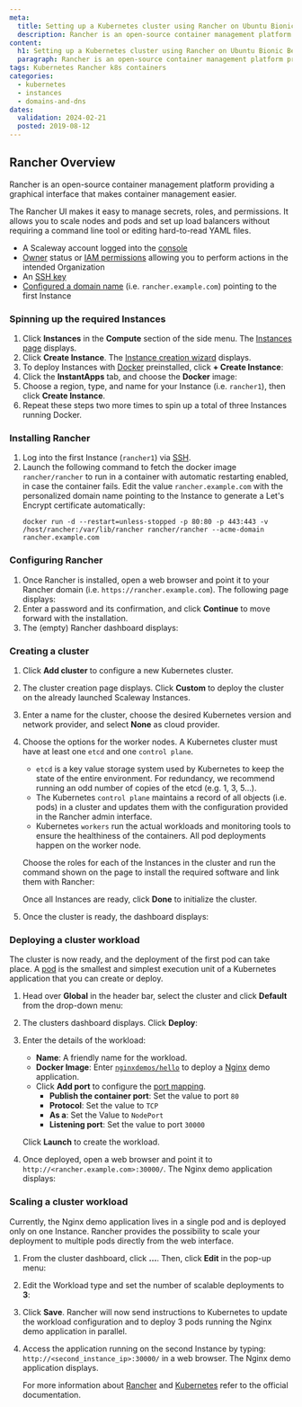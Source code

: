 ```yaml
---
meta:
  title: Setting up a Kubernetes cluster using Rancher on Ubuntu Bionic Beaver
  description: Rancher is an open-source container management platform providing a graphical interface that makes container management easier.
content:
  h1: Setting up a Kubernetes cluster using Rancher on Ubuntu Bionic Beaver
  paragraph: Rancher is an open-source container management platform providing a graphical interface that makes container management easier.
tags: Kubernetes Rancher k8s containers
categories:
  - kubernetes
  - instances
  - domains-and-dns
dates:
  validation: 2024-02-21
  posted: 2019-08-12
---
```


## Rancher Overview

Rancher is an open-source container management platform providing a graphical interface that makes container management easier.

The Rancher UI makes it easy to manage secrets, roles, and permissions. It allows you to scale nodes and pods and set up load balancers without requiring a command line tool or editing hard-to-read YAML files.

<Macro id="requirements" />

- A Scaleway account logged into the [console](https://console.scaleway.com)
- [Owner](/identity-and-access-management/iam/concepts/#owner) status or [IAM permissions](/identity-and-access-management/iam/concepts/#permission) allowing you to perform actions in the intended Organization
- An [SSH key](/identity-and-access-management/organizations-and-projects/how-to/create-ssh-key/)
- [Configured a domain name](/network/domains-and-dns/quickstart/) (i.e. `rancher.example.com`) pointing to the first Instance

### Spinning up the required Instances

1. Click **Instances** in the **Compute** section of the side menu. The [Instances page](https://console.scaleway.com/instance/servers) displays.
2. Click **Create Instance**. The [Instance creation wizard](https://console.scaleway.com/instance/servers/create) displays.
3. To deploy Instances with [Docker](https://www.docker.com/) preinstalled, click **+ Create Instance**:
    <Lightbox src="scaleway-rancher_instances.webp" alt="" />
4. Click the **InstantApps** tab, and choose the **Docker** image:
    <Lightbox src="scaleway-rancher_instant_apps.webp" alt="" />
5. Choose a region, type, and name for your Instance (i.e. `rancher1`), then click **Create Instance**.
6. Repeat these steps two more times to spin up a total of three Instances running Docker.

### Installing Rancher

1. Log into the first Instance (`rancher1`) via [SSH](/compute/instances/how-to/connect-to-instance/).
2. Launch the following command to fetch the docker image `rancher/rancher` to run in a container with automatic restarting enabled, in case the container fails. Edit the value `rancher.example.com` with the personalized domain name pointing to the Instance to generate a Let's Encrypt certificate automatically:
    ```
    docker run -d --restart=unless-stopped -p 80:80 -p 443:443 -v /host/rancher:/var/lib/rancher rancher/rancher --acme-domain rancher.example.com
    ```

### Configuring Rancher

1. Once Rancher is installed, open a web browser and point it to your Rancher domain (i.e. `https://rancher.example.com`). The following page displays:
    <Lightbox src="scaleway-rancher_password.webp" alt="" />
2. Enter a password and its confirmation, and click **Continue** to move forward with the installation.
3. The (empty) Rancher dashboard displays:
    <Lightbox src="scaleway-rancher_dashboard_empty.webp" alt="" />

### Creating a cluster

1. Click **Add cluster** to configure a new Kubernetes cluster.
2. The cluster creation page displays. Click **Custom** to deploy the cluster on the already launched Scaleway Instances.
    <Lightbox src="scaleway-rancher_add_cluster.webp" alt="" />
3. Enter a name for the cluster, choose the desired Kubernetes version and network provider, and select **None** as cloud provider.
    <Lightbox src="scaleway-rancher_cluster_options.webp" alt="" />
4. Choose the options for the worker nodes. A Kubernetes cluster must have at least one `etcd` and one `control plane`.
    - `etcd` is a key value storage system used by Kubernetes to keep the state of the entire environment. For redundancy, we recommend running an odd number of copies of the etcd (e.g. 1, 3, 5…).
    - The Kubernetes `control plane` maintains a record of all objects (i.e. pods) in a cluster and updates them with the configuration provided in the Rancher admin interface.
    - Kubernetes `workers` run the actual workloads and monitoring tools to ensure the healthiness of the containers. All pod deployments happen on the worker node.

    Choose the roles for each of the Instances in the cluster and run the command shown on the page to install the required software and link them with Rancher:

    <Lightbox src="scaleway-rancher_node_run.webp" alt="" />

    Once all Instances are ready, click **Done** to initialize the cluster.
5. Once the cluster is ready, the dashboard displays:
    <Lightbox src="scaleway-rancher_dashboard.webp" alt="" />

### Deploying a cluster workload

The cluster is now ready, and the deployment of the first pod can take place. A [pod](https://kubernetes.io/docs/concepts/workloads/pods/pod-overview/) is the smallest and simplest execution unit of a Kubernetes application that you can create or deploy.

1. Head over **Global** in the header bar, select the cluster and click **Default** from the drop-down menu:
    <Lightbox src="scaleway-rancher_menu.webp" alt="" />
2. The clusters dashboard displays. Click **Deploy**:
    <Lightbox src="scaleway-rancher_dashboard.webp" alt="" />
3. Enter the details of the workload:
    - **Name**: A friendly name for the workload.
    - **Docker Image**: Enter [`nginxdemos/hello`](https://hub.docker.com/r/nginxdemos/hello/) to deploy a [Nginx](http://nginx.org/) demo application.
    - Click **Add port** to configure the [port mapping](https://en.wikipedia.org/wiki/Port_forwarding).
      - **Publish the container port**: Set the value to port `80`
      - **Protocol**: Set the value to `TCP`
      - **As a**: Set the Value to `NodePort`
      - **Listening port**: Set the value to port `30000`

    <Lightbox src="scaleway-deploy_workload.webp" alt="" />

    Click **Launch** to create the workload.
4. Once deployed, open a web browser and point it to `http://<rancher.example.com>:30000/`. The Nginx demo application displays:
    <Lightbox src="scaleway-nginx_demo_app.webp" alt="" />

### Scaling a cluster workload

Currently, the Nginx demo application lives in a single pod and is deployed only on one Instance. Rancher provides the possibility to scale your deployment to multiple pods directly from the web interface.

1. From the cluster dashboard, click **…**. Then, click **Edit** in the pop-up menu:
    <Lightbox src="scaleway-workload_edit.webp" alt="" />
2. Edit the Workload type and set the number of scalable deployments to **3**:
    <Lightbox src="scaleway-upgrade_service.webp" alt="" />
3. Click **Save**. Rancher will now send instructions to Kubernetes to update the workload configuration and to deploy 3 pods running the Nginx demo application in parallel.
    <Lightbox src="scaleway-workload_updated.webp" alt="" />
4. Access the application running on the second Instance by typing: `http://<second_instance_ip>:30000/` in a web browser. The Nginx demo application displays.

    For more information about [Rancher](https://ranchermanager.docs.rancher.com/v2.6) and [Kubernetes](https://kubernetes.io/docs/home/) refer to the official documentation.